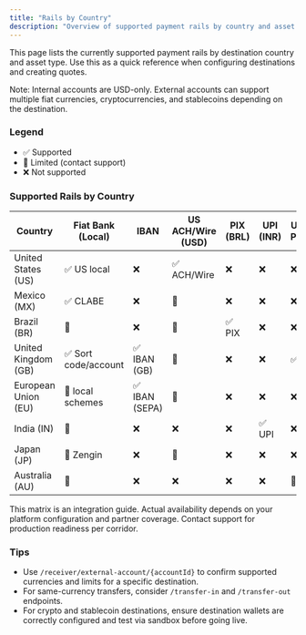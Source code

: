 ```yaml
---
title: "Rails by Country"
description: "Overview of supported payment rails by country and asset type"
---
```


This page lists the currently supported payment rails by destination country and asset type. Use this as a quick reference when configuring destinations and creating quotes.

Note: Internal accounts are USD-only. External accounts can support multiple fiat currencies, cryptocurrencies, and stablecoins depending on the destination.

### Legend
- ✅ Supported
- 🚧 Limited (contact support)
- ❌ Not supported

### Supported Rails by Country

| Country | Fiat Bank (Local) | IBAN | US ACH/Wire (USD) | PIX (BRL) | UPI (INR) | UK Faster Payments | Bitcoin | Stablecoins |
|---|---|---|---|---|---|---|---|---|
| United States (US) | ✅ US local | ❌ | ✅ ACH/Wire | ❌ | ❌ | ❌ | ✅ | ✅ |
| Mexico (MX) | ✅ CLABE | ❌ | 🚧 | ❌ | ❌ | ❌ | ✅ | ✅ |
| Brazil (BR) | 🚧 | ❌ | 🚧 | ✅ PIX | ❌ | ❌ | ✅ | ✅ |
| United Kingdom (GB) | ✅ Sort code/account | ✅ IBAN (GB) | 🚧 | ❌ | ❌ | ✅ FPS | ✅ | ✅ |
| European Union (EU) | 🚧 local schemes | ✅ IBAN (SEPA) | 🚧 | ❌ | ❌ | ❌ | ✅ | ✅ |
| India (IN) | 🚧 | ❌ | ❌ | ❌ | ✅ UPI | ❌ | ✅ | ✅ |
| Japan (JP) | 🚧 Zengin | ❌ | 🚧 | ❌ | ❌ | ❌ | ✅ | ✅ |
| Australia (AU) | 🚧 | ❌ | ❌ | ❌ | ❌ | 🚧 NPP | ✅ | ✅ |

<Note>
  This matrix is an integration guide. Actual availability depends on your platform configuration and partner coverage. Contact support for production readiness per corridor.
</Note>

### Tips
- Use `/receiver/external-account/{accountId}` to confirm supported currencies and limits for a specific destination.
- For same-currency transfers, consider `/transfer-in` and `/transfer-out` endpoints.
- For crypto and stablecoin destinations, ensure destination wallets are correctly configured and test via sandbox before going live.


